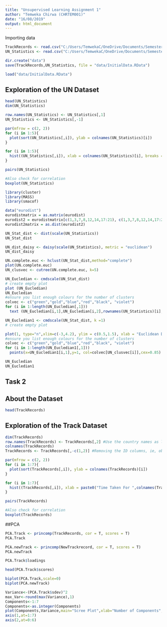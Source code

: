 ```yaml
---
title: "Unsupervised Learning Assignment 1"
author: "Temweka Chirwa (CHRTEM001)"
date: "16/08/2019"
output: html_document
---
```


Importing data
```r
TrackRecords <- read.csv("C:/Users/TemwekaC/OneDrive/Documents/Semester2/Unsupervised Learning/Assignment 1/TrackRecords.csv")
UN_Statistics <- read.csv("C:/Users/TemwekaC/OneDrive/Documents/Semester2/Unsupervised Learning/Assignment 1/UN_Statistics.csv")

dir.create("data")
save(TrackRecords,UN_Statistics, file = "data/InitialData.RData")
```

```r
load("data/InitialData.RData")
```

## Exploration of the UN Dataset
```r
head(UN_Statistics)
dim(UN_Statistics)

row.names(UN_Statistics) <- UN_Statistics[,1]
UN_Statistics <- UN_Statistics[,-1]

```

```r
par(mfrow = c(2, 2))
for (i in 1:5){
  plot(sort(UN_Statistics[,i]), ylab = colnames(UN_Statistics)[i])
}

for (i in 1:5){
  hist((UN_Statistics[,i]), xlab = colnames(UN_Statistics)[i], breaks = 20, main = paste0("Histogram of ", colnames(UN_Statistics)[i]))
}

pairs(UN_Statistics)

#Also check for correlation
boxplot(UN_Statistics)
```

```r
library(cluster)
library(MASS)
library(smacof)
```

```r
data("eurodist")
eurodistmatrix = as.matrix(eurodist)
eurodist2 = eurodistmatrix[c(1,3,7,8,12,14,17:21), c(1,3,7,8,12,14,17:21)]
eurodist2matrix = as.dist(eurodist2)
```

```r
UN_Stat_dist <- dist(scale(UN_Statistics))
UN_Stat_dist
```
```r
UN_dist_daisy <- daisy(scale(UN_Statistics), metric = "euclidean")
UN_dist_daisy
```

```r
UN.complete.euc <- hclust(UN_Stat_dist,method="complete")
plot(UN.complete.euc)
UN_clusvec <- cutree(UN.complete.euc, k=5)
```

```r
UN_Eucledian <- cmdscale(UN_Stat_dist)
# create empty plot
plot (UN_Eucledian)
UN_Eucledian 
#ensure you list enough colours for the number of clusters
colvec <- c("green","gold","blue","red","black", "violet")
for (i in 1:length(UN_Eucledian[,1]))
  text (UN_Eucledian[i,1],UN_Eucledian[i,2],rownames(UN_Statistics)[i],col=colvec[UN_clusvec[i]],cex=0.85)
```

```r
UN_Eucledian1 <- cmdscale(UN_Stat_dist, k =1)
# create empty plot

plot(1, type="n",xlim=c(-3,4.2), ylim = c(0.5,1.5), xlab = "Euclidean Distance")
#ensure you list enough colours for the number of clusters
colvec <- c("green","gold","blue","red","black", "violet")
for (i in 1:length(UN_Eucledian1[,1]))
  points(x=UN_Eucledian1[i,1],y=1, col=colvec[UN_clusvec[i]],cex=0.85)

```

```r
UN_Eucledian
UN_Eucledian1
```



## Task 2
## About the Dataset
```r
head(TrackRecords)
```


## Exploration of the Track Dataset
```r

dim(TrackRecords)
row.names(TrackRecords) <- TrackRecords[,2] #Use the country names as labels for each row
colnames(TrackRecords)
TrackRecords <- TrackRecords[,-c(1,2)] #Removing the ID columns, ie, obs and country name
```

```r
par(mfrow = c(2, 2))
for (i in 1:7){
  plot(sort(TrackRecords[,i]), ylab = colnames(TrackRecords)[i])
}

for (i in 1:7){
  hist((TrackRecords[,i]), xlab = paste0("Time Taken For ",colnames(TrackRecords)[i]), breaks = 20, main = paste0("Histogram of ", colnames(TrackRecords)[i]))
}

pairs(TrackRecords)

#Also check for correlation
boxplot(TrackRecords)
```

##PCA
```r
PCA.Track <- princomp(TrackRecords, cor = T, scores = T)
PCA.Track

PCA.newTrack <- princomp(NewTrackrecord, cor = T, scores = T)
PCA.newTrack
```


```r
PCA.Track$loadings
```

```r
head(PCA.Track$scores)
```

```r
biplot(PCA.Track,scale=0)
biplot(PCA.newTrack)
```

```r
Variance<-(PCA.Track$sdev)^2
max_Var<-round(max(Variance),1)
Components<-1:7
Components<-as.integer(Components)
plot(Components,Variance,main="Scree Plot",xlab="Number of Components",ylab="Variance",type="o",col="blue",ylim=c(0,max_Var),axes=FALSE)
axis(1,at=1:7)
axis(2,at=0:6)

```
